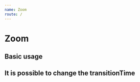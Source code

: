```yaml
---
name: Zoom
route: /
---
```



# Zoom

<PropsTable of={Zoom} />

## Basic usage

<Playground>
  <Zoom
    img="https://www.lifeofpix.com/wp-content/uploads/2018/06/20180120-P1201659-1600x1089.jpg"
    zoomScale={3}
    height={600}
    width={600}
  />
</Playground>

## It is possible to change the transitionTime
<Playground>
  <Zoom
    img="https://www.lifeofpix.com/wp-content/uploads/2018/06/20180120-P1201659-1600x1089.jpg"
    zoomScale={3}
    height={600}
    width={600}
    transitionTime={0.5}
  />
</Playground>
